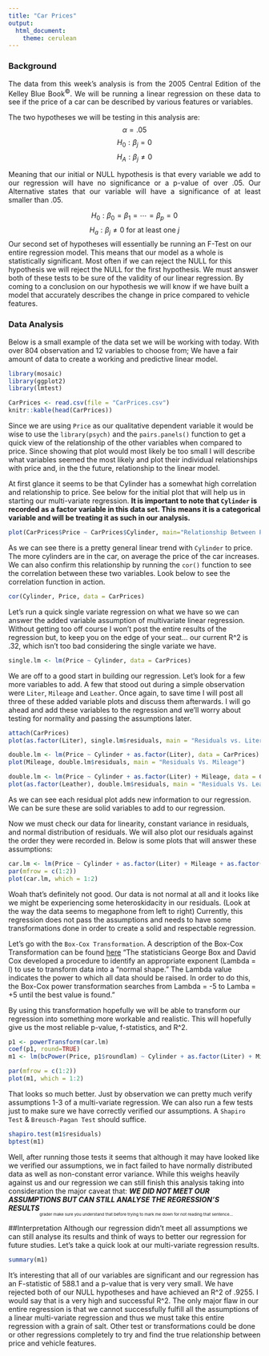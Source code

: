 ```yaml
---
title: "Car Prices"
output: 
  html_document:
    theme: cerulean
---
```

### Background

<p align="justify">The data from this week's analysis is from the 2005 Central Edition of the Kelley Blue Book<sup>&copy;</sup>. We will be running a linear regression on these data to see if the price of a car can be described by various features or variables. </p>

The two hypotheses we will be testing in this analysis are:
$$
\alpha = .05
$$
$$
H_{0}: \beta_{j} = 0
$$
$$
H_{A}: \beta_{j} \neq 0
$$
<p align="justify">Meaning that our initial or NULL hypothesis is that every variable we add to our regression will have no significance or a p-value of over .05. Our Alternative states that our variable will have a significance of at least smaller than .05. </p>
$$
H_0: \beta_0 = \beta_1 = \cdots = \beta_p = 0
$$
$$
H_a: \beta_j \neq 0 \ \text{for at least one}\ j
$$
Our second set of hypotheses will essentially be running an F-Test on our entire regression model. This means that our model as a whole is statistically significant. Most often if we can reject the NULL for this hypothesis we will reject the NULL for the first hypothesis. We must answer both of these tests to be sure of the validity of our linear regression. By coming to a conclusion on our hypothesis we will know if we have built a model that accurately describes the change in price compared to vehicle features.</p>

### Data Analysis
Below is a small example of the data set we will be working with today. With over 804 observation and 12 variables to choose from; We have a fair amount of data to create a working and predictive linear model. 
```r
library(mosaic)
library(ggplot2)
library(lmtest)
```

```r
CarPrices <- read.csv(file = "CarPrices.csv")
knitr::kable(head(CarPrices))
```

Since we are using `Price` as our qualitative dependent variable it would be wise to use the `library(psych)` and the `pairs.panels()` function to get a quick view of the relationship of the other variables when compared to price. Since showing that plot would most likely be too small I will describe what variables seemed the most likely and plot their individual relationships with price and, in the the future, relationship to the linear model. 

At first glance it seems to be that Cylinder has a somewhat high correlation and relationship to price. See below for the initial plot that will help us in starting our multi-variate regression. **It is important to note that `Cylinder` is recorded as a factor variable in this data set. This means it is a categorical variable and will be treating it as such in our analysis.**

```r
plot(CarPrices$Price ~ CarPrices$Cylinder, main="Relationship Between Price and Cylinder")
```

As we can see there is a pretty general linear trend with `Cylinder` to price. The more cylinders are in the car, on average the price of the car increases. We can also confirm this relationship by running the `cor()` function to see the correlation between these two variables. Look below to see the correlation function in action.

```r
cor(Cylinder, Price, data = CarPrices)
```

Let's run a quick single variate regression on what we have so we can answer the added variable assumption of multivariate linear regression. Without getting too off course I won't post the entire results of the regression but, to keep you on the edge of your seat... our current R^2 is .32, which isn't too bad considering the single variate we have. 

```r
single.lm <- lm(Price ~ Cylinder, data = CarPrices)
```

We are off to a good start in building our regression. Let's look for a few more variables to add. A few that stood out during a simple observation were `Liter`, `Mileage` and `Leather`. Once again, to save time I will post all three of these added variable plots and discuss them afterwards. I will go ahead and add these variables to the regression and we'll worry about testing for normality and passing the assumptions later. 

```r
attach(CarPrices)
plot(as.factor(Liter), single.lm$residuals, main = "Residuals vs. Liter")
```

```r
double.lm <- lm(Price ~ Cylinder + as.factor(Liter), data = CarPrices)
plot(Mileage, double.lm$residuals, main = "Residuals Vs. Mileage")
```


```r
double.lm <- lm(Price ~ Cylinder + as.factor(Liter) + Mileage, data = CarPrices)
plot(as.factor(Leather), double.lm$residuals, main = "Residuals Vs. Leather")
```

As we can see each residual plot adds new information to our regression. We can be sure these are solid variables to add to our regression. 

Now we must check our data for linearity, constant variance in residuals, and normal distribution of residuals. We will also plot our residuals against the order they were recorded in. Below is some plots that will answer these assumptions:

```r
car.lm <- lm(Price ~ Cylinder + as.factor(Liter) + Mileage + as.factor(Leather), data = CarPrices)
par(mfrow = c(1:2))
plot(car.lm, which = 1:2)
```

Woah that's definitely not good. Our data is not normal at all and it looks like we might be experiencing some heteroskidacity in our residuals. (Look at the way the data seems to megaphone from left to right) Currently, this regression does not pass the assumptions and needs to have some transformations done in order to create a solid and respectable regression. 

Let's go with the `Box-Cox Transformation`. A description of the Box-Cox Transformation can be found [here](https://www.isixsigma.com/tools-templates/normality/making-data-normal-using-box-cox-power-transformation/) "The statisticians George Box and David Cox developed a procedure to identify an appropriate exponent (Lambda = l) to use to transform data into a “normal shape.” The Lambda value indicates the power to which all data should be raised. In order to do this, the Box-Cox power transformation searches from Lambda = -5 to Lamba = +5 until the best value is found."

By using this transformation hopefully we will be able to transform our regression into something more workable and realistic. This will hopefully give us the most reliable p-value, f-statistics, and R^2. 
```r
p1 <- powerTransform(car.lm)
coef(p1, round=TRUE)
m1 <- lm(bcPower(Price, p1$roundlam) ~ Cylinder + as.factor(Liter) + Mileage + as.array(Leather), CarPrices)
```

```r
par(mfrow = c(1:2))
plot(m1, which = 1:2)
```

That looks so much better. Just by observation we can pretty much verify assumptions 1-3 of a multi-variate regression. We can also run a few tests just to make sure we have correctly verified our assumptions. A `Shapiro Test` & `Breusch-Pagan Test` should suffice. 

```r
shapiro.test(m1$residuals)
bptest(m1)
```

Well, after running those tests it seems that although it may have looked like we verified our assumptions, we in fact failed to have normally distributed data as well as non-constant error variance. While this weighs heavily against us and our regression we can still finish this analysis taking into consideration the major caveat that: ***WE DID NOT MEET OUR ASSUMPTIONS BUT CAN STILL ANALYSE THE REGRESSION'S RESULTS***<sub><sub><sub>grader make sure you understand that before trying to mark me down for not reading that sentence...</sub></sub></sub>

##Interpretation
Although our regression didn't meet all assumptions we can still analyse its results and think of ways to better our regression for future studies. Let's take a quick look at our multi-variate regression results. 

```r
summary(m1)
```

It's interesting that all of our variables are significant and our regression has an F-statistic of 588.1 and a p-value that is very very small. We have rejected both of our NULL hypotheses and have achieved an R^2 of .9255. I would say that is a very high and successful R^2. The only major flaw in our entire regression is that we cannot successfully fulfill all the assumptions of a linear multi-variate regression and thus we must take this entire regression with a grain of salt. Other test or transformations could be done or other regressions completely to try and find the true relationship between price and vehicle features. 
